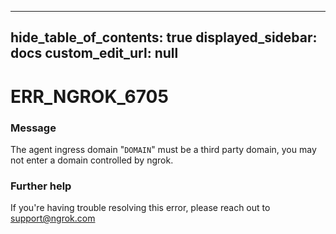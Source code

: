 
---
hide_table_of_contents: true
displayed_sidebar: docs
custom_edit_url: null
---


# ERR_NGROK_6705

### Message
The agent ingress domain "`DOMAIN`" must be a third party domain, you may not enter a domain controlled by ngrok.

### Further help
If you're having trouble resolving this error, please reach out to [support@ngrok.com](mailto:support@ngrok.com?subject=Help%20with%20ERR_NGROK_6705)


<ErrorDetails error='err_ngrok_6705' />
